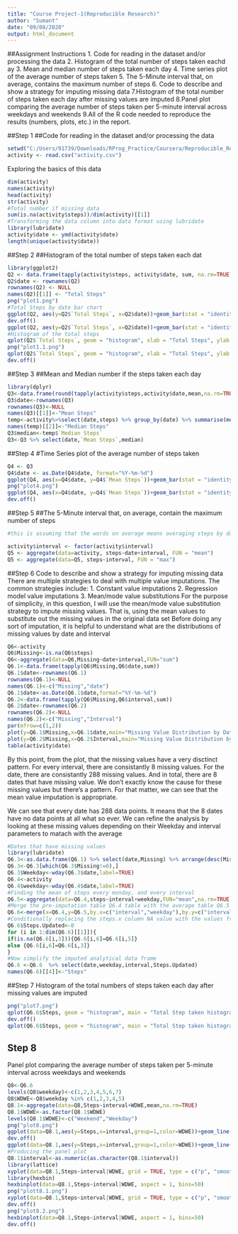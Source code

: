 ---
title: "Course Project-1(Reproducible Research)"
author: "Sumant"
date: "09/08/2020"
output: html_document
---

##Assignment Instructions
1. Code for reading in the dataset and/or processing the data 
2. Histogram of the total number of steps taken eachd ay
3. Mean and median number of steps taken each day
4. Time series plot of the average number of steps taken
5. The 5-Minute interval that, on average, contains the maximum number of steps
6. Code to describe and show a strategy for imputing missing data
7.Histogram of the total number of steps taken each day after missing values are imputed
8.Panel plot comparing the average number of steps taken per 5-minute interval across weekdays and weekends
9.All of the R code needed to reproduce the results (numbers, plots, etc.) in the report.

##Step 1 
##Code for reading in the dataset and/or processing the data 
```{r}
setwd("C:/Users/91739/Downloads/RProg_Practice/Coursera/Reproducible_Research")
activity <- read.csv("activity.csv")
```

Exploring the basics of this data 
```{r}
dim(activity)
names(activity)
head(activity)
str(activity)
#Total number if missing data
sum(is.na(activity$steps))/dim(activity)[[1]]
#Transforming the data column into data format using lubridate
library(lubridate)
activity$date <- ymd(activity$date)
length(unique(activity$date))
```

##Step 2
##Histogram of the total number of steps taken each dat
```{r, echo=TRUE}
library(ggplot2)
Q2 <- data.frame(tapply(activity$steps, activity$date, sum, na.rm=TRUE))
Q2$date <- rownames(Q2)
rownames(Q2) <- NULL
names(Q2)[[1]] <- "Total Steps"
png("plot1.png")
#Total Steps by date bar chart
ggplot(Q2, aes(y=Q2$`Total Steps`, x=Q2$date))+geom_bar(stat = "identity") + ylab("Total Steps") + xlab("Date") + ggtitle("Total Steps by date")
dev.off()
ggplot(Q2, aes(y=Q2$`Total Steps`, x=Q2$date))+geom_bar(stat = "identity") + ylab("Total Steps") + xlab("Date") + ggtitle("Total Steps by date")
#Histogram of the total steps
qplot(Q2$`Total Steps`, geom = "histogram", xlab = "Total Steps", ylab = "Counts", main = "Total StepsHistogram")
png("plot1.1.png")
qplot(Q2$`Total Steps`, geom = "histogram", xlab = "Total Steps", ylab = "Counts", main = "Total StepsHistogram")
dev.off()
```
##Step 3
##Mean and Median number if the steps taken each day

```{r, echo = TRUE}
library(dplyr)
Q3<-data.frame(round(tapply(activity$steps,activity$date,mean,na.rm=TRUE),2))
Q3$date<-rownames(Q3)
rownames(Q3)<-NULL
names(Q3)[[1]]<-"Mean Steps"
temp<-activity%>%select(date,steps) %>% group_by(date) %>% summarise(median(steps))
names(temp)[[2]]<-"Median Steps"
Q3$median<-temp$`Median Steps`
Q3<-Q3 %>% select(date,`Mean Steps`,median)
```

##Step 4
#Time Series plot of the average number of steps taken
```{r, echo=TRUE}
Q4 <- Q3
Q4$date <- as.Date(Q4$date, format="%Y-%m-%d")
ggplot(Q4, aes(x=Q4$date, y=Q4$`Mean Steps`))+geom_bar(stat = "identity")+scale_x_date()+ylab("Mean Steps Every Day")+xlab("Date")+ggtitle("Mean Steps by Date")
png("plot4.png")
ggplot(Q4, aes(x=Q4$date, y=Q4$`Mean Steps`))+geom_bar(stat = "identity")+scale_x_date()+ylab("Mean Steps Every Day")+xlab("Date")+ggtitle("Mean Steps by Date")
dev.off()
```

##Step 5
##The 5-Minute interval that, on average, contain the maximum number of steps

```{r, echo=TRUE}
#this is assuming that the words on average means averaging steps by date and interval

activity$interval <- factor(activity$interval)
Q5 <- aggregate(data=activity, steps~date+interval, FUN = "mean")
Q5 <- aggregate(data=Q5, steps~interval, FUN = "max")
```

##Step 6 
Code to describe and show a strategy for imputing missing data
There are multiple strategies to deal with multiple value imputations.
The common strategies include:
1. Constant value imputations
2. Regression model value imputations
3. Mean/mode value substitutions
For the purpose of simplicity, in this question, I will use the mean/mode value substitution strategy to impute missing values. That is, using the mean values to substitute out the missing values in the original data set
Before doing any sort of imputation, it is helpful to understand what are the distributions of missing values by date and interval

```{r, echo = TRUE}
Q6<-activity
Q6$Missing<-is.na(Q6$steps)
Q6<-aggregate(data=Q6,Missing~date+interval,FUN="sum")
Q6.1<-data.frame(tapply(Q6$Missing,Q6$date,sum))
Q6.1$date<-rownames(Q6.1)
rownames(Q6.1)<-NULL
names(Q6.1)<-c("Missing","date")
Q6.1$date<-as.Date(Q6.1$date,format="%Y-%m-%d")
Q6.2<-data.frame(tapply(Q6$Missing,Q6$interval,sum))
Q6.2$date<-rownames(Q6.2)
rownames(Q6.2)<-NULL
names(Q6.2)<-c("Missing","Interval")
par(mfrow=c(1,2))
plot(y=Q6.1$Missing,x=Q6.1$date,main="Missing Value Distribution by Date")
plot(y=Q6.2$Missing,x=Q6.2$Interval,main="Missing Value Distribution by Interval")
table(activity$date)
```

By this point, from the plot, that the missing values have a very disctinct pattern. For every interval, there are consistantly 8 missing values. For the date, there are consistantly 288 missing values. And in total, there are 8 dates that have missing value. We don't exactly know the cause for these missing values but there's a pattern. For that matter, we can see that the mean value imputation is appropriate.

We can see that every date has 288 data points. It means that the 8 dates have no data points at all what so ever. We can refine the analysis by looking at these missing values depending on their Weekday and interval parameters to matach with the average 

```{r, echo = TRUE}
#Dates that have missing values 
library(lubridate)
Q6.3<-as.data.frame(Q6.1) %>% select(date,Missing) %>% arrange(desc(Missing))
Q6.3<-Q6.3[which(Q6.3$Missing!=0),]
Q6.3$Weekday<-wday(Q6.3$date,label=TRUE)
Q6.4<-activity
Q6.4$weekday<-wday(Q6.4$date,label=TRUE)
#Finding the mean of steps every monday, and every interval
Q6.5<-aggregate(data=Q6.4,steps~interval+weekday,FUN="mean",na.rm=TRUE)
#Merge the pre-imputation table Q6.4 table with the average table Q6.5
Q6.6<-merge(x=Q6.4,y=Q6.5,by.x=c("interval","weekday"),by.y=c("interval","weekday"),all.x=TRUE)
#Conditionally replacing the steps.x column NA value with the values from steps.y column value 
Q6.6$Steps.Updated<-0
for (i in 1:dim(Q6.6)[[1]]){
if(is.na(Q6.6[i,3])){Q6.6[i,6]=Q6.6[i,5]}
else {Q6.6[i,6]=Q6.6[i,3]}
}
#Now simplify the imputed analytical data frame
Q6.6 <-Q6.6  %>% select(date,weekday,interval,Steps.Updated)
names(Q6.6)[[4]]<-"Steps"
```

##Step 7
Histogram of the total numbers of steps taken each day after missing values are imputed

```{r, echo=TRUE}
png("plot7.png")
qplot(Q6.6$Steps, geom = "histogram", main = "Total Step taken histogram post imputation", xlab = "Steps", ylab = "Count")
dev.off()
qplot(Q6.6$Steps, geom = "histogram", main = "Total Step taken histogram post imputation", xlab = "Steps", ylab = "Count")

```


## Step 8
Panel plot comparing the average number of steps taken per 5-minute interval across weekdays and weekends

```{r, echo = TRUE}
Q8<-Q6.6
levels(Q8$weekday)<-c(1,2,3,4,5,6,7)
Q8$WDWE<-Q8$weekday %in% c(1,2,3,4,5)
Q8.1<-aggregate(data=Q8,Steps~interval+WDWE,mean,na.rm=TRUE)
Q8.1$WDWE<-as.factor(Q8.1$WDWE)
levels(Q8.1$WDWE)<-c("Weekend","Weekday")
png("plot8.png")
ggplot(data=Q8.1,aes(y=Steps,x=interval,group=1,color=WDWE))+geom_line() +scale_x_discrete(breaks = seq(0, 2500, by = 300))+ylab("Mean Steps")+xlab("Intervals")+ggtitle("Mean steps across intervals by Weekend and Weekday")
dev.off()
ggplot(data=Q8.1,aes(y=Steps,x=interval,group=1,color=WDWE))+geom_line() +scale_x_discrete(breaks = seq(0, 2500, by = 300))+ylab("Mean Steps")+xlab("Intervals")+ggtitle("Mean steps across intervals by Weekend and Weekday")
#Producing the panel plot
Q8.1$interval<-as.numeric(as.character(Q8.1$interval))
library(lattice)
xyplot(data=Q8.1,Steps~interval|WDWE, grid = TRUE, type = c("p", "smooth"), lwd = 4,panel = panel.smoothScatter)
library(hexbin)
hexbinplot(data=Q8.1,Steps~interval|WDWE, aspect = 1, bins=50)
png("plott8.1.png")
xyplot(data=Q8.1,Steps~interval|WDWE, grid = TRUE, type = c("p", "smooth"), lwd = 4,panel = panel.smoothScatter)
dev.off()
png("plot8.2.png")
hexbinplot(data=Q8.1,Steps~interval|WDWE, aspect = 1, bins=50)
dev.off()
```









